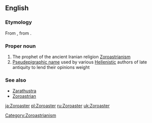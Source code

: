 ==English==
{{wikipedia}}

===Etymology===
From {{etyl|grc}} {{term|sc=Grek|Ζωροάστρης|tr=Zōroastrēs}}, from {{etyl|ae}} {{term|sc=Avst|𐬰𐬀𐬭𐬀𐬚𐬎𐬱𐬙𐬭𐬋|tr=Zaraθuštrō|lang=ae}}.

===Proper noun===
{{en-proper noun|-}}

# The prophet of the ancient Iranian religion [[Zoroastrianism]]
# [[Pseudepigrapha|Pseudepigraphic name]] used by various [[Hellenism|Hellenistic]] authors of late antiquity to lend their opinions weight

===See also===
*[[Zarathustra]]
*[[Zoroastrian]]

[[Category:Zoroastrianism]]

[[ja:Zoroaster]]
[[pl:Zoroaster]]
[[ru:Zoroaster]]
[[uk:Zoroaster]]